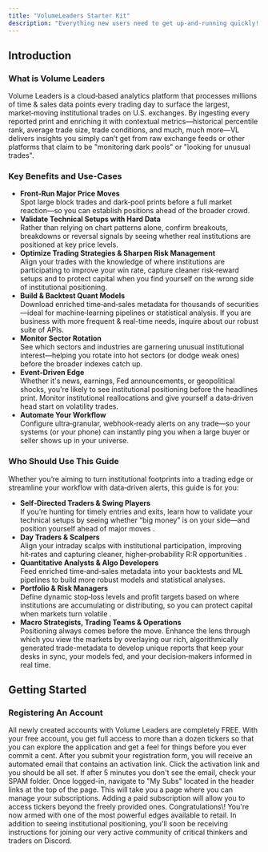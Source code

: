 ```yaml
---
title: "VolumeLeaders Starter Kit"
description: "Everything new users need to get up-and-running quickly! Everything existing users need to master every feature in the platform."
---
```




## Introduction

### What is Volume Leaders

Volume Leaders is a cloud‑based analytics platform that processes millions of time & sales data points every trading day to surface the largest, market‑moving institutional trades on U.S. exchanges. By ingesting every reported print and enriching it with contextual metrics—historical percentile rank, average trade size, trade conditions, and much, much more—VL delivers insights you simply can’t get from raw exchange feeds or other platforms that claim to be "monitoring dark pools" or "looking for unusual trades".

### Key Benefits and Use-Cases

- **Front‑Run Major Price Moves**\
  Spot large block trades and dark‑pool prints before a full market reaction—so you can establish positions ahead of the broader crowd.
- **Validate Technical Setups with Hard Data**\
  Rather than relying on chart patterns alone, confirm breakouts, breakdowns or reversal signals by seeing whether real institutions are positioned at key price levels.
- **Optimize Trading Strategies & Sharpen Risk Management**\
  Align your trades with the knowledge of where institutions are participating to improve your win rate, capture cleaner risk‑reward setups and to protect capital when you find yourself on the wrong side of institutional positioning.
- **Build & Backtest Quant Models**\
  Download enriched time‑and‑sales metadata for thousands of securities—ideal for machine‑learning pipelines or statistical analysis. If you are business with more frequent & real-time needs, inquire about our robust suite of APIs.
- **Monitor Sector Rotation**\
  See which sectors and industries are garnering unusual institutional interest—helping you rotate into hot sectors (or dodge weak ones) before the broader indexes catch up.
- **Event‑Driven Edge**\
  Whether it's news, earnings, Fed announcements, or geopolitical shocks, you're likely to see institutional positioning before the headlines print. Monitor institutional reallocations and give yourself a data‑driven head start on volatility trades.
- **Automate Your Workflow**\
  Configure ultra‑granular, webhook‑ready alerts on any trade—so your systems (or your phone) can instantly ping you when a large buyer or seller shows up in your universe.

### Who Should Use This Guide

Whether you’re aiming to turn institutional footprints into a trading edge or streamline your workflow with data‑driven alerts, this guide is for you:

- **Self‑Directed Traders & Swing Players**\
  If you’re hunting for timely entries and exits, learn how to validate your technical setups by seeing whether “big money” is on your side—and position yourself ahead of major moves .
- **Day Traders & Scalpers**\
  Align your intraday scalps with institutional participation, improving hit‑rates and capturing cleaner, higher‑probability R:R opportunities .
- **Quantitative Analysts & Algo Developers**\
  Feed enriched time‑and‑sales metadata into your backtests and ML pipelines to build more robust models and statistical analyses.
- **Portfolio & Risk Managers**\
  Define dynamic stop‑loss levels and profit targets based on where institutions are accumulating or distributing, so you can protect capital when markets turn volatile .
- **Macro Strategists, Trading Teams & Operations**\
  Positioning always comes before the move. Enhance the lens through which you view the markets by overlaying our rich, algorithmically generated trade-metadata to develop unique  reports that keep your desks in sync, your models fed, and your decision‑makers informed in real time.

## Getting Started

### Registering An Account

<CardGroup cols="2">
  <Card title="Step 1. Register" icon="pencil" href="https://www.volumeleaders.com/Register">
    All newly created accounts with Volume Leaders are completely FREE. With your free account, you get full access to more than a dozen tickers so that you can explore the application and get a feel for things before you ever commit a cent.
  </Card>
  <Card title="Step 2. Activate" icon="check" href="https://www.volumeleaders.com/Login">
    After you submit your registration form, you will receive an automated email that contains an activation link. Click the activation link and you should  be all set. If after 5 minutes you don't see the email, check your SPAM folder.
  </Card>
  <Card title="Step 3. (Optional) Choose A Plan" icon="clipboard-list" href="https://www.volumeleaders.com/Subscribe">
    Once logged-in, navigate to "My Subs" located in the header links at the top of the page. This will take you a page where you can manage your subscriptions. Adding a paid subscription will allow you to access tickers beyond the freely provided ones.
  </Card>
  <Card title="Step 4. Ready To Go" icon="thumbs-up">
    Congratulations\! You're now armed with one of the most powerful edges available to retail. In addition to seeing institutional positioning, you'll soon be receiving instructions for joining our very active community of critical thinkers and traders on Discord.
  </Card>
</CardGroup>